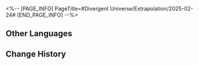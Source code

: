 <%-- [PAGE_INFO]
PageTitle=#Divergent Universe/Extrapolation/2025-02-24#
[END_PAGE_INFO] --%>
{{Event
|name              = Cyclical Extrapolation: Returning Memories
|image             = Event Cyclical Extrapolation Returning Memories.png
|type              = Cyclical Extrapolation
|time_known        = yes
|time_start        = 2025-02-24 04:00:00
|time_end          = 2025-03-03 03:59:59
}}

{{Cyclical Extrapolation
|curios     = 
|equations  = 
|trailblaze = 
|rewards    = Relic Remains*30; Lost Crystal*3
|boss_1_1   = Voidranger: Trampler; Decaying Shadow; Dreamjolt Troupe's Sweet Gorilla; "Tomorrow in Harmonious Chords"; "Present Inebriated in Revelry"
|boss_1_2   = Automaton Grizzly (Bug); Frigid Prowler (Bug); Disciples of Sanctus Medicus: Shape Shifter (Bug); Aurumaton Gatekeeper (Bug); Senior Staff: Team Leader (Bug); Dreamjolt Troupe's Beyond Overcooked (Bug); Dreamjolt Troupe's Sweet Gorilla (Bug); "Past Confined and Caged" (Bug); Memory Zone Meme "Shell of Faded Rage" (Bug); Howling Casket (Bug); Furiae Praetor (Bug)
|boss_2_1   = Voidranger: Trampler (Bug); Decaying Shadow (Bug); Dreamjolt Troupe's Sweet Gorilla (Bug); "Tomorrow in Harmonious Chords" (Bug); "Present Inebriated in Revelry" (Bug)
|boss_2_2   = Svarog (Complete); Abundant Ebon Deer (Complete); Swarm: True Sting (Complete); Argenti (Complete)
|boss_3     = Borisin Warhead: Hoolay (Complete)
|rules      = Obtain this week's Preset Constructs upon entering the first plane
}}

==Other Languages==
{{Other Languages
|en   = Cyclical Extrapolation: Returning Memories
|zhs  = 周期演算：旧忆轮转
|zht  = 週期演算：舊憶輪轉
|ja   = 周期演算：巡る過去の記憶
|ko   = 주기 연산: 기억의 윤회
|es   = Cálculo periódico: Ciclo de recuerdos
|fr   = Calcul cyclique&nbsp;: Retour des souvenirs
|ru   = Цикличное вычисление: Кружение воспоминаний
|th   = การคำนวณแบบรอบ: วงจรความทรงจำเก่า
|vi   = Ngoại Suy Chu Kỳ: Ký Ức Trở Về
|de   = Zyklische Berechnung: Wiederkehrende Erinnerungen
|id   = Kalkulasi Siklus: Memutar Kenangan Lama
|pt   = Extrapolação Cíclica: Memórias Retornantes
}}

==Change History==
{{Change History|3.0}}